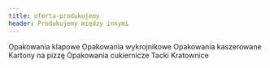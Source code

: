 ```yaml
---
title: oferta-produkujemy
header: Produkujemy między innymi
---
```


Opakowania klapowe
Opakowania wykrojnikowe
Opakowania kaszerowane
Kartony na pizzę
Opakowania cukiernicze
Tacki
Kratownice
